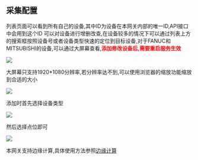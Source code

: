 ## 采集配置

列表页面可以看到所有自己的设备,其中ID为设备在本网关内部的唯一ID,API接口中会用到这个ID
可以对设备进行增删改查,在设备较多的情况下可以通过列表上方的搜索框按照设备号或者设备类型快速的定位到目标设备,对于FANUC和MITSUBISHI的设备,可以通过大屏幕查看,<font color=red>**添加修改设备后,需要重启服务生效**</font>

![](img/collector-1.png)

大屏幕只支持1920\*1080分辨率,若分辨率达不到,可以使用浏览器的缩放功能缩放到合适的大小

![](img/collector-2.png)

添加时首先选择设备类型

![](img/collector-3.png)

然后选择点位即可

![](img/collector-4.png)

本网关支持边缘计算,具体使用方法参照[边缘计算](mqtt.md)
